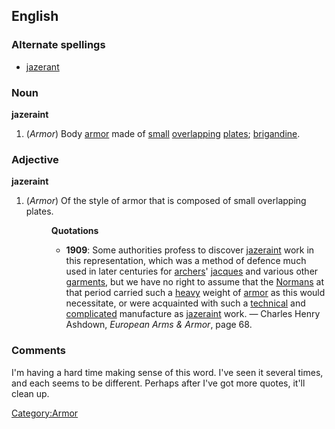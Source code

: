 ==English==
===Alternate spellings===
* [[jazerant]]
===Noun===
'''jazeraint'''
#(''Armor'') [[Category:Armor]] Body [[armor]] made of [[small]] [[overlap]]ping [[plate]]s; [[brigandine]].
===Adjective===
'''jazeraint'''
#(''Armor'') Of the style of armor that is composed of small overlapping plates. 
#:'''Quotations'''
#:*'''1909''': Some authorities profess to discover [[jazeraint]] work in this representation, which was a method of defence much used in later centuries for [[archer]]s' [[jacques]] and various other [[garment]]s, but we have no right to assume that the [[Norman]]s at that period carried such a [[heavy]] weight of [[armor]] as this would necessitate, or were acquainted with such a [[technical]] and [[complicate]]d manufacture as [[jazeraint]] work. &mdash; Charles Henry Ashdown, ''European Arms & Armor'', page 68.
===Comments===
I'm having a hard time making sense of this word. I've seen it several times, and each seems to be different. Perhaps after I've got more quotes, it'll clean up.